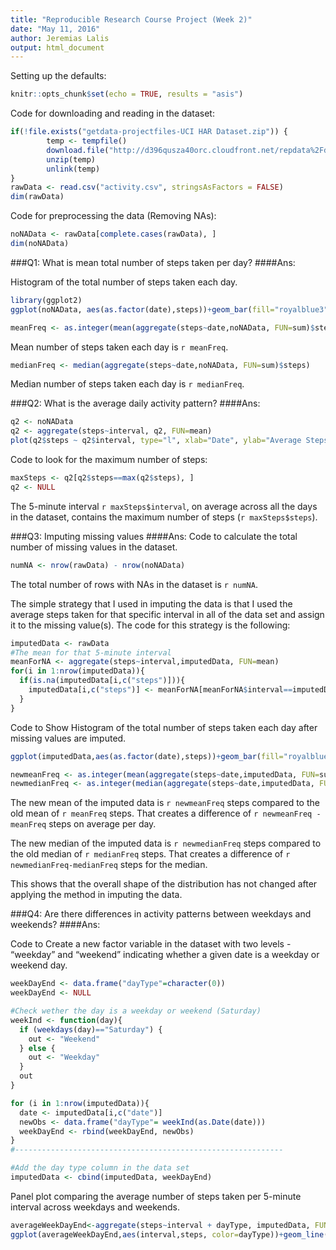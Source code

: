 ```yaml
---
title: "Reproducible Research Course Project (Week 2)"
date: "May 11, 2016"
author: Jeremias Lalis
output: html_document
---
```


Setting up the defaults:
```r
knitr::opts_chunk$set(echo = TRUE, results = "asis")
```

Code for downloading and reading in the dataset:
```r
if(!file.exists("getdata-projectfiles-UCI HAR Dataset.zip")) {
        temp <- tempfile()
        download.file("http://d396qusza40orc.cloudfront.net/repdata%2Fdata%2Factivity.zip",temp)
        unzip(temp)
        unlink(temp)
}
rawData <- read.csv("activity.csv", stringsAsFactors = FALSE)
dim(rawData)
```

Code for preprocessing the data (Removing NAs):
```r
noNAData <- rawData[complete.cases(rawData), ]
dim(noNAData)
```

###Q1: What is mean total number of steps taken per day?
####Ans:

Histogram of the total number of steps taken each day.
```r
library(ggplot2)
ggplot(noNAData, aes(as.factor(date),steps))+geom_bar(fill="royalblue3", stat="identity")+xlab("Day") + ylab("Steps")+ggtitle("Histogram of the total number of steps taken each day")+ theme(axis.text.x = element_text(angle = 90, hjust = 1))
```

```r

meanFreq <- as.integer(mean(aggregate(steps~date,noNAData, FUN=sum)$steps))
```
Mean number of steps taken each day is `r meanFreq`.

```r
medianFreq <- median(aggregate(steps~date,noNAData, FUN=sum)$steps)
```
Median number of steps taken each day is `r medianFreq`.

###Q2: What is the average daily activity pattern?
####Ans:
```r
q2 <- noNAData
q2 <- aggregate(steps~interval, q2, FUN=mean)
plot(q2$steps ~ q2$interval, type="l", xlab="Date", ylab="Average Steps per Day (5-mins interval")
```

Code to look for the maximum number of steps:
```r
maxSteps <- q2[q2$steps==max(q2$steps), ]
q2 <- NULL
```

The 5-minute interval `r maxSteps$interval`, on average across all the days in the dataset, contains the maximum number of steps (`r maxSteps$steps`).

###Q3: Imputing missing values
####Ans:
Code to calculate the total number of missing values in the dataset.
```r
numNA <- nrow(rawData) - nrow(noNAData)
```

The total number of rows with NAs in the dataset is `r numNA`.

The simple strategy that I used in imputing the data is that I used the average steps taken for that specific interval in all of the data set and assign it to the missing value(s). The code for this strategy is the following:
```r
imputedData <- rawData
#The mean for that 5-minute interval
meanForNA <- aggregate(steps~interval,imputedData, FUN=mean)
for(i in 1:nrow(imputedData)){
  if(is.na(imputedData[i,c("steps")])){
    imputedData[i,c("steps")] <- meanForNA[meanForNA$interval==imputedData[i,c("interval")], c("steps")]
  }
}
```

Code to Show Histogram of the total number of steps taken each day after missing values are imputed.
```r
ggplot(imputedData,aes(as.factor(date),steps))+geom_bar(fill="royalblue3", stat="identity")+xlab("Day") + ylab("Steps")+ggtitle("Histogram of the Total Number of Steps Taken Each Day (Imputed Data)")+ theme(axis.text.x = element_text(angle = 90, hjust = 1))
```

```r
newmeanFreq <- as.integer(mean(aggregate(steps~date,imputedData, FUN=sum)$steps))
newmedianFreq <- as.integer(median(aggregate(steps~date,imputedData, FUN=sum)$steps))
```

The new mean of the imputed data is `r newmeanFreq` steps compared to the old mean of `r meanFreq` steps. That creates a difference of `r newmeanFreq - meanFreq` steps on average per day.

The new median of the imputed data is `r newmedianFreq` steps compared to the old median of `r medianFreq` steps. That creates a difference of `r newmedianFreq-medianFreq` steps for the median.

This shows that the overall shape of the distribution has not changed after applying the method in imputing the data.

###Q4: Are there differences in activity patterns between weekdays and weekends?
####Ans:

Code to Create a new factor variable in the dataset with two levels - "weekday" and "weekend" indicating whether a given date is a weekday or weekend day.

```r
weekDayEnd <- data.frame("dayType"=character(0))
weekDayEnd <- NULL

#Check wether the day is a weekday or weekend (Saturday)
weekInd <- function(day){
  if (weekdays(day)=="Saturday") {
    out <- "Weekend" 
  } else {
    out <- "Weekday" 
  }
  out
}

for (i in 1:nrow(imputedData)){
  date <- imputedData[i,c("date")]
  newObs <- data.frame("dayType"= weekInd(as.Date(date)))
  weekDayEnd <- rbind(weekDayEnd, newObs)
}
#------------------------------------------------------------

#Add the day type column in the data set
imputedData <- cbind(imputedData, weekDayEnd)
```

Panel plot comparing the average number of steps taken per 5-minute interval across weekdays and weekends.

```r
averageWeekDayEnd<-aggregate(steps~interval + dayType, imputedData, FUN=mean)
ggplot(averageWeekDayEnd,aes(interval,steps, color=dayType))+geom_line()+facet_wrap(~dayType, ncol=1)+xlab("5-min Interval")+ylab("Steps")+guides(fill=FALSE)
```